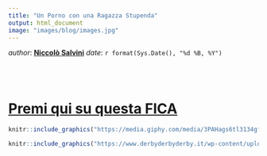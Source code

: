```yaml
---
title: "Un Porno con una Ragazza Stupenda"
output: html_document
image: "images/blog/images.jpg"
---
```


<!-- README.md is generated from README.Rmd. Please edit that file -->

_author_: **[Niccolò Salvini](https://niccolosalvini.netlify.app/)**
_date_: `r format(Sys.Date(), "%d %B, %Y")`


<br> <br> 



# [Premi qui su questa FICA](http://www.camwhores.tv/videos/3794517/andyyy-93-preparty10-27-18-f16947ad7044d155/?__cf_chl_jschl_tk__=34ace5bb2519a012b43aa89828fba3c26593e997-1590435498-0-AZYiZTa1FwZBYtpF3yFjg5LLXIQBobwxSkdO4I7mv1VMD6X-_MukjqjFr66TTE-63LA_DHHUppm0yjj9RmNxeghIaO-)





```r
knitr::include_graphics("https://media.giphy.com/media/3PAHags6tl3134gfju/giphy.gif")
```


```r
knitr::include_graphics("https://www.derbyderbyderby.it/wp-content/uploads/sites/64/2020/04/diletta-leotta-giochi-in-piscina-con-il-fidanzato-640x702-274x300.jpg")
```


